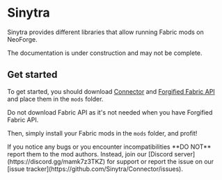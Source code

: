 
# Sinytra
Sinytra provides different libraries that allow running Fabric mods on NeoForge.

<Callout type="warning" emoji="🚧">
  The documentation is under construction and may not be complete.
</Callout>

## Get started
To get started, you should download [Connector](https://modrinth.com/mod/connector) and [Forgified Fabric API](https://modrinth.com/mod/forgified-fabric-api) and
place them in the `mods` folder.

<Callout type="info">
  Do not download Fabric API as it's not needed when you have Forgified Fabric API.
</Callout>

Then, simply install your Fabric mods in the `mods` folder, and profit!

<Callout type="error" emoji="🐛">
  If you notice any bugs or you encounter incompatibilities **DO NOT** report them to the mod authors.
  Instead, join our [Discord server](https://discord.gg/mamk7z3TKZ) for support or report the issue on our [issue
  tracker](https://github.com/Sinytra/Connector/issues).
</Callout>
